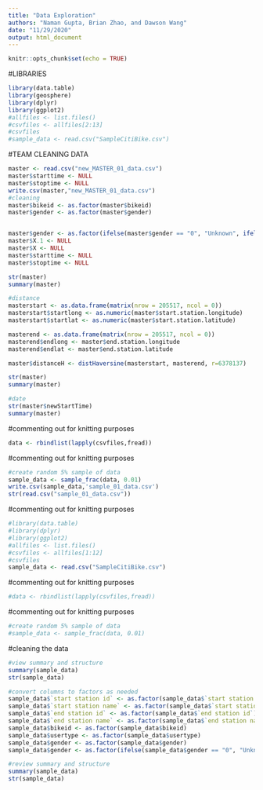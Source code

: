 ```yaml
---
title: "Data Exploration"
authors: "Naman Gupta, Brian Zhao, and Dawson Wang"
date: "11/29/2020"
output: html_document
---
```


```r
knitr::opts_chunk$set(echo = TRUE)
```

#LIBRARIES
```r
library(data.table)
library(geosphere)
library(dplyr)
library(ggplot2)
#allfiles <- list.files()
#csvfiles <- allfiles[2:13]
#csvfiles
#sample_data <- read.csv("SampleCitiBike.csv")
```

#TEAM CLEANING DATA
```r
master <- read.csv("new_MASTER_01_data.csv")
master$starttime <- NULL
master$stoptime <- NULL
write.csv(master,"new_MASTER_01_data.csv")
#cleaning
master$bikeid <- as.factor(master$bikeid)
master$gender <- as.factor(master$gender)


master$gender <- as.factor(ifelse(master$gender == "0", "Unknown", ifelse(master$gender == "1", "Male", "Female")))
master$X.1 <- NULL
master$X <- NULL
master$starttime <- NULL
master$stoptime <- NULL

str(master)
summary(master)

#distance
masterstart <- as.data.frame(matrix(nrow = 205517, ncol = 0))
masterstart$startlong <- as.numeric(master$start.station.longitude)
masterstart$startlat <- as.numeric(master$start.station.latitude)

masterend <- as.data.frame(matrix(nrow = 205517, ncol = 0))
masterend$endlong <- master$end.station.longitude
masterend$endlat <- master$end.station.latitude

master$distanceH <- distHaversine(masterstart, masterend, r=6378137)

str(master)
summary(master)

#date
str(master$newStartTime)
summary(master)

```



#commenting out for knitting purposes
```r
data <- rbindlist(lapply(csvfiles,fread))
```

#commenting out for knitting purposes
```r
#create random 5% sample of data
sample_data <- sample_frac(data, 0.01)
write.csv(sample_data,'sample_01_data.csv')
str(read.csv("sample_01_data.csv"))
```



#commenting out for knitting purposes
```r
#library(data.table)
#library(dplyr)
#library(ggplot2)
#allfiles <- list.files()
#csvfiles <- allfiles[1:12]
#csvfiles
sample_data <- read.csv("SampleCitiBike.csv")
```

#commenting out for knitting purposes
```r
#data <- rbindlist(lapply(csvfiles,fread))
```

#commenting out for knitting purposes
```r
#create random 5% sample of data
#sample_data <- sample_frac(data, 0.01)
```

#cleaning the data
```r
#view summary and structure
summary(sample_data)
str(sample_data)

#convert columns to factors as needed
sample_data$`start station id` <- as.factor(sample_data$`start station id`)
sample_data$`start station name` <- as.factor(sample_data$`start station name`)
sample_data$`end station id` <- as.factor(sample_data$`end station id`)
sample_data$`end station name` <- as.factor(sample_data$`end station name`)
sample_data$bikeid <- as.factor(sample_data$bikeid)
sample_data$usertype <- as.factor(sample_data$usertype)
sample_data$gender <- as.factor(sample_data$gender)
sample_data$gender <- as.factor(ifelse(sample_data$gender == "0", "Unknown", ifelse(sample_data$gender == "1", "Male", "Female")))

#review summary and structure
summary(sample_data)
str(sample_data)
```